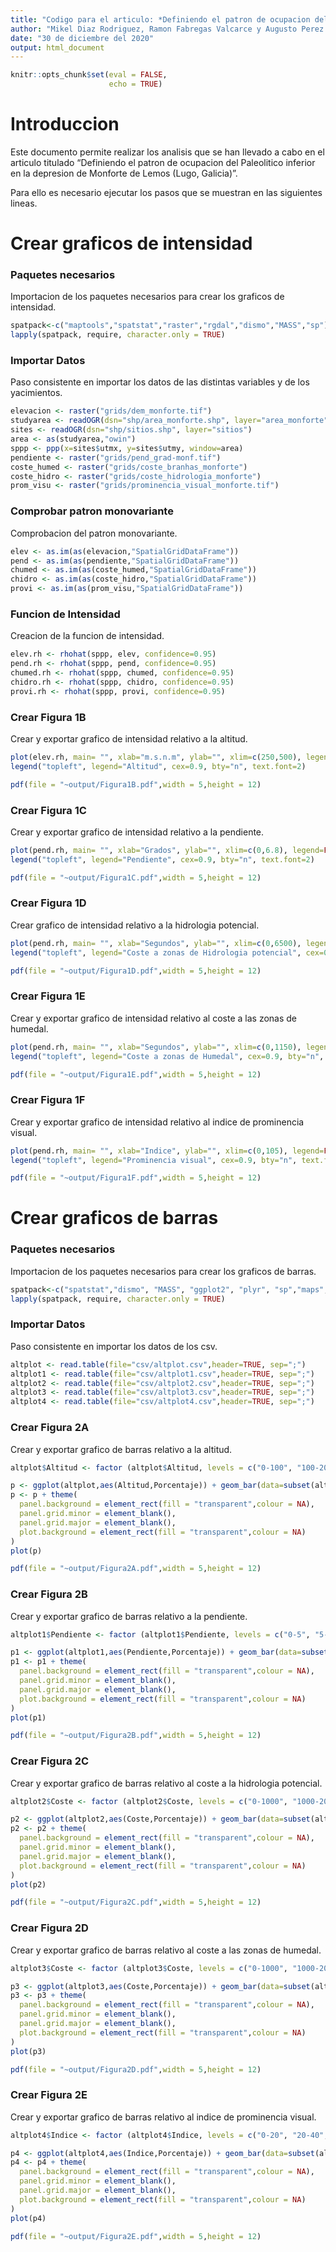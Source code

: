 ```yaml
---
title: "Codigo para el articulo: *Definiendo el patron de ocupacion del Paleolitico inferior en la depresion de Monforte de Lemos (Lugo, Galicia)*"
author: "Mikel Diaz Rodriguez, Ramon Fabregas Valcarce y Augusto Perez Alberti"
date: "30 de diciembre del 2020"
output: html_document
---
```


```r
knitr::opts_chunk$set(eval = FALSE,
                      echo = TRUE)
```

# Introduccion

Este documento permite realizar los analisis que se han llevado a cabo en el articulo titulado "Definiendo el patron de ocupacion del Paleolitico inferior en la depresion de Monforte de Lemos (Lugo, Galicia)".

Para ello es necesario ejecutar los pasos que se muestran en las siguientes lineas.

# Crear graficos de intensidad
### Paquetes necesarios

Importacion de los paquetes necesarios para crear los graficos de intensidad.

```r
spatpack<-c("maptools","spatstat","raster","rgdal","dismo","MASS","sp")
lapply(spatpack, require, character.only = TRUE)
```

### Importar Datos

Paso consistente en importar los datos de las distintas variables y de los yacimientos.

```r
elevacion <- raster("grids/dem_monforte.tif")
studyarea <- readOGR(dsn="shp/area_monforte.shp", layer="area_monforte")
sites <- readOGR(dsn="shp/sitios.shp", layer="sitios")
area <- as(studyarea,"owin")
sppp <- ppp(x=sites$utmx, y=sites$utmy, window=area)
pendiente <- raster("grids/pend_grad-monf.tif")
coste_humed <- raster("grids/coste_branhas_monforte")
coste_hidro <- raster("grids/coste_hidrologia_monforte")
prom_visu <- raster("grids/prominencia_visual_monforte.tif")
```

### Comprobar patron monovariante

Comprobacion del patron monovariante.

```r
elev <- as.im(as(elevacion,"SpatialGridDataFrame"))
pend <- as.im(as(pendiente,"SpatialGridDataFrame"))
chumed <- as.im(as(coste_humed,"SpatialGridDataFrame"))
chidro <- as.im(as(coste_hidro,"SpatialGridDataFrame"))
provi <- as.im(as(prom_visu,"SpatialGridDataFrame"))
```

### Funcion de Intensidad

Creacion de la funcion de intensidad.

```r
elev.rh <- rhohat(sppp, elev, confidence=0.95)
pend.rh <- rhohat(sppp, pend, confidence=0.95)
chumed.rh <- rhohat(sppp, chumed, confidence=0.95)
chidro.rh <- rhohat(sppp, chidro, confidence=0.95)
provi.rh <- rhohat(sppp, provi, confidence=0.95)
```

### Crear Figura 1B

Crear y exportar grafico de intensidad relativo a la altitud.

```r
plot(elev.rh, main= "", xlab="m.s.n.m", ylab="", xlim=c(250,500), legend=FALSE, cex.axis=0.9)
legend("topleft", legend="Altitud", cex=0.9, bty="n", text.font=2)

pdf(file = "~output/Figura1B.pdf",width = 5,height = 12)
```

### Crear Figura 1C

Crear y exportar grafico de intensidad relativo a la pendiente.

```r
plot(pend.rh, main= "", xlab="Grados", ylab="", xlim=c(0,6.8), legend=FALSE, cex.axis=0.9)
legend("topleft", legend="Pendiente", cex=0.9, bty="n", text.font=2)

pdf(file = "~output/Figura1C.pdf",width = 5,height = 12)
```

### Crear Figura 1D

Crear grafico de intensidad relativo a la hidrologia potencial.

```r
plot(pend.rh, main= "", xlab="Segundos", ylab="", xlim=c(0,6500), legend=FALSE, cex.axis=0.9)
legend("topleft", legend="Coste a zonas de Hidrologia potencial", cex=0.9, bty="n", text.font=2)

pdf(file = "~output/Figura1D.pdf",width = 5,height = 12)
```

### Crear Figura 1E

Crear y exportar grafico de intensidad relativo al coste a las zonas de humedal.

```r
plot(pend.rh, main= "", xlab="Segundos", ylab="", xlim=c(0,1150), legend=FALSE, cex.axis=0.9)
legend("topleft", legend="Coste a zonas de Humedal", cex=0.9, bty="n", text.font=2)

pdf(file = "~output/Figura1E.pdf",width = 5,height = 12)
```

### Crear Figura 1F

Crear y exportar grafico de intensidad relativo al indice de prominencia visual.

```r
plot(pend.rh, main= "", xlab="Indice", ylab="", xlim=c(0,105), legend=FALSE, cex.axis=0.9)
legend("topleft", legend="Prominencia visual", cex=0.9, bty="n", text.font=2)

pdf(file = "~output/Figura1F.pdf",width = 5,height = 12)
```

# Crear graficos de barras
### Paquetes necesarios

Importacion de los paquetes necesarios para crear los graficos de barras.

```r
spatpack<-c("spatstat","dismo", "MASS", "ggplot2", "plyr", "sp","maps","maptools","raster","geostatsp","rgdal")
lapply(spatpack, require, character.only = TRUE)
```

### Importar Datos

Paso consistente en importar los datos de los csv.

```r
altplot <- read.table(file="csv/altplot.csv",header=TRUE, sep=";")
altplot1 <- read.table(file="csv/altplot1.csv",header=TRUE, sep=";")
altplot2 <- read.table(file="csv/altplot2.csv",header=TRUE, sep=";")
altplot3 <- read.table(file="csv/altplot3.csv",header=TRUE, sep=";")
altplot4 <- read.table(file="csv/altplot4.csv",header=TRUE, sep=";")
```

### Crear Figura 2A

Crear y exportar grafico de barras relativo a la altitud.

```r
altplot$Altitud <- factor (altplot$Altitud, levels = c("0-100", "100-200","200-300","300-400","400-500","500-600","600-700","700-800","800-900","900-1000","1000-1100","1100-1200","1200-1300","1300-1400","1400-1500"))  

p <- ggplot(altplot,aes(Altitud,Porcentaje)) + geom_bar(data=subset(altplot,Categoria=="Terreno"),stat="identity", fill="gray") + geom_line(data=subset(altplot,Categoria=="Yacimiento"), aes(group="Categoria", colour="red"),size=1.5) + guides(colour=FALSE) + theme(axis.text=element_text(size=12),axis.title=element_text(size=14,face="bold")) + labs(title = "", y = "Porcentaje", x = "Altitud (msnm)")  
p <- p + theme( 
  panel.background = element_rect(fill = "transparent",colour = NA), 
  panel.grid.minor = element_blank(), 
  panel.grid.major = element_blank(), 
  plot.background = element_rect(fill = "transparent",colour = NA) 
)
plot(p)

pdf(file = "~output/Figura2A.pdf",width = 5,height = 12)
```

### Crear Figura 2B

Crear y exportar grafico de barras relativo a la pendiente.

```r
altplot1$Pendiente <- factor (altplot1$Pendiente, levels = c("0-5", "5-10","10-15","15-20","20-25","25-30","30-35","35-40","40-45","45-50","50-55","55-60","60-65"))  

p1 <- ggplot(altplot1,aes(Pendiente,Porcentaje)) + geom_bar(data=subset(altplot1,Categoria=="Terreno"),stat="identity", fill="gray") + geom_line(data=subset(altplot1,Categoria=="Yacimiento"), aes(group="Categoria", colour="red"),size=1.5) + guides(colour=FALSE) + theme(axis.text=element_text(size=12),axis.title=element_text(size=14,face="bold"))+ labs(title = "", y = "Porcentaje", x = "Pendiente (grados)")   
p1 <- p1 + theme( 
  panel.background = element_rect(fill = "transparent",colour = NA), 
  panel.grid.minor = element_blank(), 
  panel.grid.major = element_blank(), 
  plot.background = element_rect(fill = "transparent",colour = NA) 
)
plot(p1)

pdf(file = "~output/Figura2B.pdf",width = 5,height = 12)
```

### Crear Figura 2C

Crear y exportar grafico de barras relativo al coste a la hidrologia potencial.

```r
altplot2$Coste <- factor (altplot2$Coste, levels = c("0-1000", "1000-2000","2000-3000","3000-4000","4000-5000","5000-6000","6000-7000","7000-8000","8000-9000","9000-10000","10000-11000","11000-12000","12000-13000"))  

p2 <- ggplot(altplot2,aes(Coste,Porcentaje)) + geom_bar(data=subset(altplot2,Categoria=="Terreno"),stat="identity", fill="gray") + geom_line(data=subset(altplot2,Categoria=="Yacimiento"), aes(group="Categoria", colour="red"),size=1.5) + guides(colour=FALSE) + theme(axis.text=element_text(size=12),axis.title=element_text(size=14,face="bold"))+ labs(title = "", y = "Porcentaje", x = "Coste a hidrologia (segundos)")   
p2 <- p2 + theme( 
  panel.background = element_rect(fill = "transparent",colour = NA), 
  panel.grid.minor = element_blank(), 
  panel.grid.major = element_blank(), 
  plot.background = element_rect(fill = "transparent",colour = NA) 
)
plot(p2)

pdf(file = "~output/Figura2C.pdf",width = 5,height = 12)
```

### Crear Figura 2D

Crear y exportar grafico de barras relativo al coste a las zonas de humedal.

```r
altplot3$Coste <- factor (altplot3$Coste, levels = c("0-1000", "1000-2000","2000-3000","3000-4000","4000-5000","5000-6000","6000-7000","7000-8000","8000-9000","9000-10000","10000-11000","11000-12000"))  

p3 <- ggplot(altplot3,aes(Coste,Porcentaje)) + geom_bar(data=subset(altplot3,Categoria=="Terreno"),stat="identity", fill="gray") + geom_line(data=subset(altplot3,Categoria=="Yacimiento"), aes(group="Categoria", colour="red"),size=1.5) + guides(colour=FALSE) + theme(axis.text=element_text(size=12),axis.title=element_text(size=14,face="bold"))+ labs(title = "", y = "Porcentaje", x = "Coste a zonas de humedal (segundos)") 
p3 <- p3 + theme( 
  panel.background = element_rect(fill = "transparent",colour = NA), 
  panel.grid.minor = element_blank(), 
  panel.grid.major = element_blank(), 
  plot.background = element_rect(fill = "transparent",colour = NA) 
)
plot(p3)

pdf(file = "~output/Figura2D.pdf",width = 5,height = 12)
```

### Crear Figura 2E

Crear y exportar grafico de barras relativo al indice de prominencia visual.

```r
altplot4$Indice <- factor (altplot4$Indice, levels = c("0-20", "20-40","40-60","60-80","80-100","100-120","120-140","140-160","160-180","180-200"))  

p4 <- ggplot(altplot4,aes(Indice,Porcentaje)) + geom_bar(data=subset(altplot4,Categoria=="Terreno"),stat="identity", fill="gray") + geom_line(data=subset(altplot4,Categoria=="Yacimiento"), aes(group="Categoria", colour="red"),size=1.5) + guides(colour=FALSE) + theme(axis.text=element_text(size=12),axis.title=element_text(size=14,face="bold"))+ labs(title = "", y = "Porcentaje", x = "Indice de Prominencia Visual")  
p4 <- p4 + theme( 
  panel.background = element_rect(fill = "transparent",colour = NA), 
  panel.grid.minor = element_blank(), 
  panel.grid.major = element_blank(), 
  plot.background = element_rect(fill = "transparent",colour = NA) 
)
plot(p4)

pdf(file = "~output/Figura2E.pdf",width = 5,height = 12)
```


